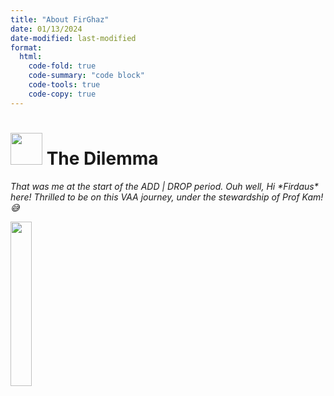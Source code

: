 ```yaml
---
title: "About FirGhaz"
date: 01/13/2024
date-modified: last-modified
format:
  html:
    code-fold: true
    code-summary: "code block"
    code-tools: true
    code-copy: true
---
```


# ![](images/About_Firghaz.png){width="51"} The Dilemma

*That was me at the start of the ADD \| DROP period. Ouh well, Hi \*Firdaus\* here! Thrilled to be on this VAA journey, under the stewardship of Prof Kam! 😅*

![](images/Dilemma.png){fig-align="center" width="26%"}

